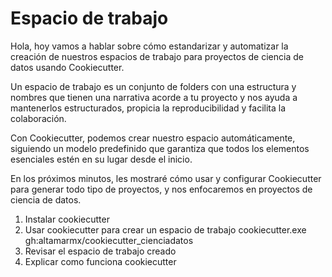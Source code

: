 # Espacio de trabajo
Hola, hoy vamos a hablar sobre cómo estandarizar y automatizar la creación de nuestros espacios de trabajo para proyectos de ciencia de datos usando  Cookiecutter.

Un espacio de trabajo es un conjunto de folders con una estructura y nombres que tienen una narrativa acorde a tu proyecto y nos ayuda a mantenerlos estructurados, propicia la reproducibilidad y facilita la colaboración. 

Con Cookiecutter, podemos crear nuestro  espacio automáticamente, siguiendo un modelo predefinido que garantiza que todos los elementos esenciales estén en su lugar desde el inicio.

En los próximos minutos, les mostraré cómo usar y configurar Cookiecutter para generar todo tipo de proyectos, y nos enfocaremos en proyectos de ciencia de datos.



1. Instalar cookiecutter
1. Usar cookiecutter para crear un espacio de trabajo
cookiecutter.exe gh:altamarmx/cookiecutter_cienciadatos
1. Revisar el espacio de trabajo creado
1. Explicar como funciona cookiecutter
